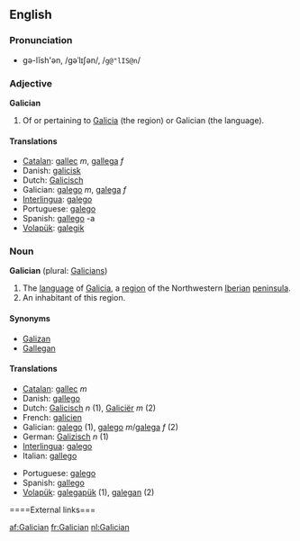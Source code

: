 {{interwiktionary|code=gl}}
==English==
{{wikipedia}}

===Pronunciation===
*gə-lĭsh'ən, /gəˈlɪʃən/, /<tt>g@"lIS@n</tt>/

===Adjective===
'''Galician'''
# Of or pertaining to [[Galicia]] (the region) or Galician (the language).

====Translations====
*[[Catalan]]: [[gallec]] ''m'', [[gallega]] ''f''
*Danish: [[galicisk]]
*Dutch: [[Galicisch]]
*Galician: [[galego]] ''m'', [[galega]] ''f''
*[[Interlingua]]: [[galego]]
*Portuguese: [[galego]]
*Spanish: [[gallego]] -a
*[[Volapük]]: [[galegik]]

===Noun===
'''Galician''' (plural: [[Galicians]])
# The [[language]] of [[Galicia]], a [[region]] of the Northwestern [[Iberian peninsula|Iberian]] [[peninsula]].
# An inhabitant of this region.

====Synonyms====
*[[Galizan]]
*[[Gallegan]]

====Translations====
{{top}}
*[[Catalan]]: [[gallec]] ''m''
*Danish: [[gallego]]
*Dutch: [[Galicisch]] ''n'' (1), [[Galiciër]] ''m'' (2)
*French: [[galicien]]
*Galician: [[galego]] (1), [[galego]] ''m''/[[galega]] ''f'' (2)
*German: [[Galizisch]] ''n'' (1)
*[[Interlingua]]: [[galego]]
*Italian: [[gallego]]
{{mid}}
*Portuguese: [[galego]]
*Spanish: [[gallego]]
*[[Volapük]]: [[galegapük]] (1), [[galegan]] (2)
{{bottom}}

====External links===
{{ethnologue|code=glg}}
{{websters-online}}

[[af:Galician]]
[[fr:Galician]]
[[nl:Galician]]